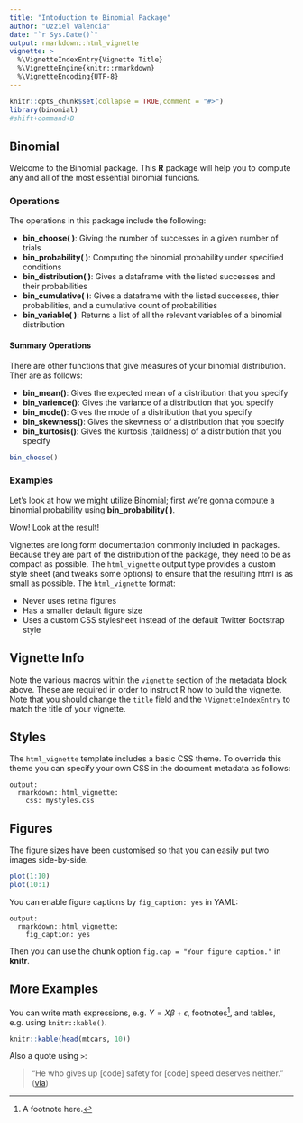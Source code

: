 ```yaml
---
title: "Intoduction to Binomial Package"
author: "Uzziel Valencia"
date: "`r Sys.Date()`"
output: rmarkdown::html_vignette
vignette: >
  %\VignetteIndexEntry{Vignette Title}
  %\VignetteEngine{knitr::rmarkdown}
  %\VignetteEncoding{UTF-8}
---
```


```r
knitr::opts_chunk$set(collapse = TRUE,comment = "#>")
library(binomial)
#shift+command+B
```

## Binomial

Welcome to the Binomial package. This **R** package will help you to compute any and all of the most essential binomial funcions.
\n

### Operations
The operations in this package include the following:

* **bin_choose( )**: Giving the number of successes in a given number of trials
* **bin_probability( )**: Computing the binomial probability under specified conditions
* **bin_distribution( )**: Gives a dataframe with the listed successes and their probabilities
* **bin_cumulative( )**: Gives a dataframe with the listed successes, thier probabilities, and a cumulative count of probabilities
* **bin_variable( )**: Returns a list of all the relevant variables of a binomial distribution
\n

#### Summary Operations
There are other functions that give measures of your binomial distribution. Ther are as follows:

* **bin_mean()**: Gives the expected mean of a distribution that you specify
* **bin_varience()**: Gives the variance of a distribution that you specify
* **bin_mode()**: Gives the mode of a distribution that you specify
* **bin_skewness()**: Gives the skewness of a distribution that you specify
* **bin_kurtosis()**: Gives the kurtosis (taildness) of a distribution that you specify

\n

```r
bin_choose()
```


### Examples

Let's look at how we might utilize Binomial; first we're gonna compute a binomial probability using **bin_probability( )**.


Wow! Look at the result!

\n
Vignettes are long form documentation commonly included in packages. Because they are part of the distribution of the package, they need to be as compact as possible. The `html_vignette` output type provides a custom style sheet (and tweaks some options) to ensure that the resulting html is as small as possible. The `html_vignette` format:

- Never uses retina figures
- Has a smaller default figure size
- Uses a custom CSS stylesheet instead of the default Twitter Bootstrap style

## Vignette Info

Note the various macros within the `vignette` section of the metadata block above. These are required in order to instruct R how to build the vignette. Note that you should change the `title` field and the `\VignetteIndexEntry` to match the title of your vignette.

## Styles

The `html_vignette` template includes a basic CSS theme. To override this theme you can specify your own CSS in the document metadata as follows:

    output: 
      rmarkdown::html_vignette:
        css: mystyles.css

## Figures

The figure sizes have been customised so that you can easily put two images side-by-side. 

```r
plot(1:10)
plot(10:1)
```

You can enable figure captions by `fig_caption: yes` in YAML:

    output:
      rmarkdown::html_vignette:
        fig_caption: yes

Then you can use the chunk option `fig.cap = "Your figure caption."` in **knitr**.

## More Examples

You can write math expressions, e.g. $Y = X\beta + \epsilon$, footnotes^[A footnote here.], and tables, e.g. using `knitr::kable()`.

```r
knitr::kable(head(mtcars, 10))
```

Also a quote using `>`:

> "He who gives up [code] safety for [code] speed deserves neither."
([via](https://twitter.com/hadleywickham/status/504368538874703872))
